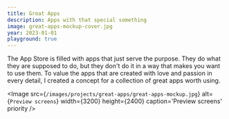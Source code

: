 ```yaml
---
title: Great Apps
description: Apps with that special something
image: great-apps-mockup-cover.jpg
year: 2023-01-01
playground: true
---
```


The App Store is filled with apps that just serve the purpose. They do what they are supposed to do, but they don't do it in a way that makes you want to use them. To value the apps that are created with love and passion in every detail, I created a concept for a collection of great apps worth using.

<Image 
    src={`/images/projects/great-apps/great-apps-mockup.jpg`}
    alt={`Preview screens`}
    width={3200}
    height={2400}
    caption='Preview screens'
    priority
/>